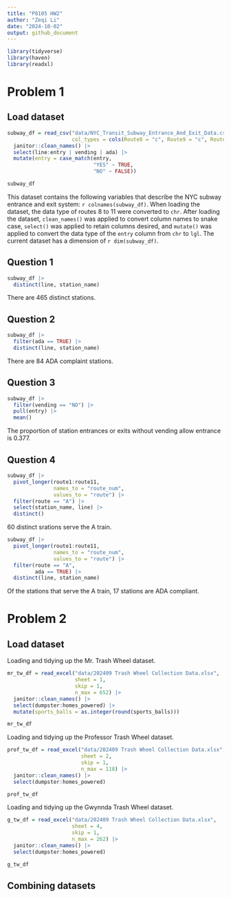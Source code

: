 ```yaml
---
title: "P8105 HW2"
author: "Zeqi Li"
date: "2024-10-02"
output: github_document
---
```


```r
library(tidyverse)
library(haven)
library(readxl)
```

# Problem 1

## Load dataset

```r
subway_df = read_csv("data/NYC_Transit_Subway_Entrance_And_Exit_Data.csv",
                     col_types = cols(Route8 = "c", Route9 = "c", Route10 = "c", Route11 = "c")) |>
  janitor::clean_names() |> 
  select(line:entry | vending | ada) |> 
  mutate(entry = case_match(entry, 
                            "YES" ~ TRUE,
                            "NO" ~ FALSE))

subway_df
```
This dataset contains the following variables that describe the NYC subway 
entrance and exit system: `r colnames(subway_df)`. When loading the dataset, 
the data type of routes 8 to 11 were converted to `chr`. After loading the 
dataset, `clean_names()` was applied to convert column names to snake case, 
`select()` was applied to retain columns desired, and `mutate()` was applied to 
convert the data type of the `entry` column from `chr` to `lgl`. The current 
dataset has a dimension of `r dim(subway_df)`. 

## Question 1
```r
subway_df |> 
  distinct(line, station_name)
```
There are 465 distinct stations.

## Question 2
```r
subway_df |> 
  filter(ada == TRUE) |> 
  distinct(line, station_name)
```
There are 84 ADA complaint stations.

## Question 3
```r
subway_df |> 
  filter(vending == "NO") |> 
  pull(entry) |> 
  mean()
```
The proportion of station entrances or exits without vending allow entrance is 
0.377.

## Question 4
```r
subway_df |> 
  pivot_longer(route1:route11,
               names_to = "route_num",
               values_to = "route") |> 
  filter(route == "A") |> 
  select(station_name, line) |> 
  distinct()
```
60 distinct srations serve the A train.

```r
subway_df |> 
  pivot_longer(route1:route11,
               names_to = "route_num",
               values_to = "route") |> 
  filter(route == "A", 
         ada == TRUE) |> 
  distinct(line, station_name)
```
Of the stations that serve the A train, 17 stations are ADA compliant.

# Problem 2

## Load dataset
Loading and tidying up the Mr. Trash Wheel dataset.
```r
mr_tw_df = read_excel("data/202409 Trash Wheel Collection Data.xlsx",
                      sheet = 1,
                      skip = 1,
                      n_max = 652) |> 
  janitor::clean_names() |> 
  select(dumpster:homes_powered) |> 
  mutate(sports_balls = as.integer(round(sports_balls)))

mr_tw_df
```

Loading and tidying up the Professor Trash Wheel dataset.
```r
prof_tw_df = read_excel("data/202409 Trash Wheel Collection Data.xlsx",
                        sheet = 2,
                        skip = 1,
                        n_max = 118) |> 
  janitor::clean_names() |> 
  select(dumpster:homes_powered)

prof_tw_df
```

Loading and tidying up the Gwynnda Trash Wheel dataset.
```r
g_tw_df = read_excel("data/202409 Trash Wheel Collection Data.xlsx",
                     sheet = 4,
                     skip = 1,
                     n_max = 262) |> 
  janitor::clean_names() |> 
  select(dumpster:homes_powered)

g_tw_df
```
## Combining datasets
```r

```

